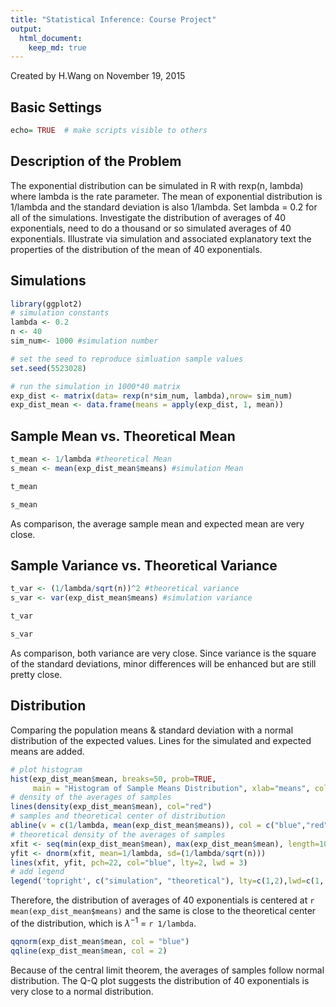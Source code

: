---
title: "Statistical Inference: Course Project"
output: 
  html_document:
    keep_md: true
---
Created by H.Wang on November 19, 2015

## Basic Settings
```{r qplot, fig.width = 4, fig.height=2, message= FALSE}
echo= TRUE  # make scripts visible to others
```
## Description of the Problem

The exponential distribution can be simulated in R with rexp(n, lambda) where lambda is the rate parameter. The mean of exponential distribution is 1/lambda and the standard deviation is also 1/lambda. Set lambda = 0.2 for all of the simulations. Investigate the distribution of averages of 40 exponentials, need to do a thousand or so simulated averages of 40 exponentials. Illustrate via simulation and associated explanatory text the properties of the distribution of the mean of 40 exponentials.

## Simulations
```{r}
library(ggplot2)
# simulation constants
lambda <- 0.2
n <- 40
sim_num<- 1000 #simulation number

# set the seed to reproduce simluation sample values
set.seed(5523028)

# run the simulation in 1000*40 matrix
exp_dist <- matrix(data= rexp(n*sim_num, lambda),nrow= sim_num)
exp_dist_mean <- data.frame(means = apply(exp_dist, 1, mean))
```

## Sample Mean vs. Theoretical Mean
```{r}
t_mean <- 1/lambda #theoretical Mean
s_mean <- mean(exp_dist_mean$means) #simulation Mean

t_mean 

s_mean
```
As comparison, the average sample mean and expected mean are very close. 

## Sample Variance vs. Theoretical Variance
```{r}
t_var <- (1/lambda/sqrt(n))^2 #theoretical variance
s_var <- var(exp_dist_mean$means) #simulation variance

t_var

s_var
```
As comparison, both variance are very close. Since variance is the square of the standard deviations, minor differences will be enhanced but are still pretty close. 

## Distribution
Comparing the population means & standard deviation with a normal distribution of the expected values. Lines for the simulated and expected means are added.

```{r hs, echo = FALSE}
# plot histogram 
hist(exp_dist_mean$mean, breaks=50, prob=TRUE,
     main = "Histogram of Sample Means Distribution", xlab="means", col="white")
# density of the averages of samples
lines(density(exp_dist_mean$mean), col="red")
# samples and theoretical center of distribution
abline(v = c(1/lambda, mean(exp_dist_mean$means)), col = c("blue","red"), lty=c(2,1), lwd=c(3, 1))
# theoretical density of the averages of samples
xfit <- seq(min(exp_dist_mean$mean), max(exp_dist_mean$mean), length=100)
yfit <- dnorm(xfit, mean=1/lambda, sd=(1/lambda/sqrt(n)))
lines(xfit, yfit, pch=22, col="blue", lty=2, lwd = 3)
# add legend
legend('topright', c("simulation", "theoretical"), lty=c(1,2),lwd=c(1, 3), col=c("red", "blue"))
```

Therefore, the distribution of averages of 40 exponentials is centered at `r mean(exp_dist_mean$means)` and the same is close to the theoretical center of the distribution, which is $\lambda^{-1}$ = `r 1/lambda`.

```{r Q3, echo = FALSE}
qqnorm(exp_dist_mean$mean, col = "blue")
qqline(exp_dist_mean$mean, col = 2)
```

Because of the central limit theorem, the averages of samples follow normal distribution. The Q-Q plot suggests the distribution of 40 exponentials is very close to a normal distribution. 

